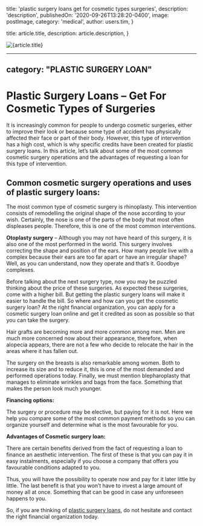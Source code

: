 
  title: 'plastic surgery loans get for cosmetic types surgeries',
  description: 'description',
  publishedOn: '2020-09-26T13:28:20-0400',
  image: postImage,
  category: 'medical',
  author: users.tim,
}

  title: article.title,
  description: article.description,
}


<Image src={postImage} alt={article.title} />

---
category: "PLASTIC SURGERY LOAN"
---

# Plastic Surgery Loans – Get For Cosmetic Types of Surgeries

It is increasingly common for people to undergo cosmetic surgeries, either to improve their look or because some type of accident has physically affected their face or part of their body. However, this type of intervention has a high cost, which is why specific credits have been created for plastic surgery loans. In this article, let’s talk about some of the most common cosmetic surgery operations and the advantages of requesting a loan for this type of intervention.

## Common cosmetic surgery operations and uses of plastic surgery loans:

The most common type of cosmetic surgery is rhinoplasty. This intervention consists of remodelling the original shape of the nose according to your wish. Certainly, the nose is one of the parts of the body that most often displeases people. Therefore, this is one of the most common interventions.

**Otoplasty surgery** – Although you may not have heard of this surgery, it is also one of the most performed in the world. This surgery involves correcting the shape and position of the ears. How many people live with a complex because their ears are too far apart or have an irregular shape? Well, as you can understand, now they operate and that’s it. Goodbye complexes.

Before talking about the next surgery type, now you may be puzzled thinking about the price of these surgeries. As expected these surgeries, come with a higher bill. But getting the plastic surgery loans will make it easier to handle the bill. So where and how can you get the cosmetic surgery loan? At the right financial organization, you can apply for a cosmetic surgery loan online and get it credited as soon as possible so that you can take the surgery.

Hair grafts are becoming more and more common among men. Men are much more concerned now about their appearance, therefore, when alopecia appears, there are not a few who decide to relocate the hair in the areas where it has fallen out.

The surgery on the breasts is also remarkable among women. Both to increase its size and to reduce it, this is one of the most demanded and performed operations today. Finally, we must mention blepharoplasty that manages to eliminate wrinkles and bags from the face. Something that makes the person look much younger.

**Financing options:**

The surgery or procedure may be elective, but paying for it is not. Here we help you compare some of the most common payment methods so you can organize yourself and determine what is the most favourable for you.

**Advantages of Cosmetic surgery loan:**

There are certain benefits derived from the fact of requesting a loan to finance an aesthetic intervention. The first of these is that you can pay it in easy instalments, especially if you choose a company that offers you favourable conditions adapted to you.

Thus, you will have the possibility to operate now and pay for it later little by little. The last benefit is that you won’t have to invest a large amount of money all at once. Something that can be good in case any unforeseen happens to you.

So, if you are thinking of [plastic surgery loans](https://medical.tlc.com.au/plastic-surgery/), do not hesitate and contact the right financial organization today.
